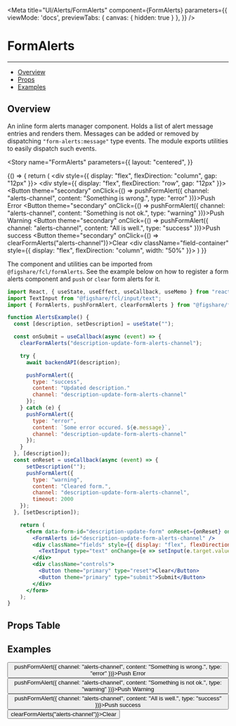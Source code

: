 
<Meta 
  title="UI/Alerts/FormAlerts"
  component={FormAlerts} 
  parameters={{
    viewMode: 'docs',
    previewTabs: { 
      canvas: { hidden: true } 
     },
  }}
/>

# FormAlerts
---
- [Overview](#overview)
- [Props](#props-table)
- [Examples](#examples)

## Overview

An inline form alerts manager component. Holds a list of alert message entries and renders them.
Messages can be added or removed by dispatching `"form-alerts:message"` type events.
The module exports utilities to easily dispatch such events.

<Story 
  name="FormAlerts" 
  parameters={{
    layout: "centered",
  }}
>
  {() => {
    return (
      <div style={{ display: "flex", flexDirection: "column", gap: "12px" }}>
        <div style={{ display: "flex", flexDirection: "row", gap: "12px" }}>
          <Button theme="secondary" onClick={() => pushFormAlert({ channel: "alerts-channel", content: "Something is wrong.", type: "error" })}>Push Error</Button>
          <Button theme="secondary" onClick={() => pushFormAlert({ channel: "alerts-channel", content: "Something is not ok.", type: "warning" })}>Push Warning</Button>
          <Button theme="secondary" onClick={() => pushFormAlert({ channel: "alerts-channel", content: "All is well.", type: "success" })}>Push success</Button>
          <Button theme="secondary" onClick={() => clearFormAlerts("alerts-channel")}>Clear</Button>
        </div>
      <div className="field-container" style={{ display: "flex", flexDirection: "column", width: "50%" }}>
        <FormAlerts id="alerts-channel" />
      </div>
      </div>
    )
  }}
</Story>

The component and utilities can be imported from `@figshare/fcl/formAlerts`.
See the example below on how to register a form alerts component and `push` or `clear` form alerts for it.


```jsx
import React, { useState, useEffect, useCallback, useMemo } from "react";
import TextInput from "@figshare/fcl/input/text";
import { FormAlerts, pushFormAlert, clearFormAlerts } from "@figshare/fcl/formAlerts";

function AlertsExample() {
  const [description, setDescription] = useState("");

  const onSubmit = useCallback(async (event) => {
    clearFormAlerts("description-update-form-alerts-channel");

    try {
      await backendAPI(description);

      pushFormAlert({
        type: "success",
        content: "Updated description."
        channel: "description-update-form-alerts-channel"
      });
    } catch (e) {
      pushFormAlert({
        type: "error",
        content: `Some error occured. ${e.message}`,
        channel: "description-update-form-alerts-channel" 
      });
    }
  }, [description]);
  const onReset = useCallback(async (event) => {
      setDescription("");
      pushFormAlert({
        type: "warning",
        content: "Cleared form.",
        channel: "description-update-form-alerts-channel",
        timeout: 2000
    });
  }, [setDescription]);

    return (
      <form data-form-id="description-update-form" onReset={onReset} onSubmit={onSubmit}>
        <FormAlerts id="description-update-form-alerts-channel" />
        <div className="fields" style={{ display: "flex", flexDirection: "column", width: "50%" }}>
          <TextInput type="text" onChange={e => setInput(e.target.value)} name="description" />
        </div>
        <div className="controls">
          <Button theme="primary" type="reset">Clear</Button>
          <Button theme="primary" type="submit">Submit</Button>
        </div>
      </form>
    );
}
```

## Props Table
<ArgsTable of={FormAlerts} />

## Examples
<Canvas>
    <div style={{ display: "flex", flexDirection: "column", gap: "12px" }}>
      <div style={{ display: "flex", flexDirection: "row", gap: "12px" }}>
        <Button theme="secondary" onClick={() => pushFormAlert({ channel: "alerts-channel", content: "Something is wrong.", type: "error" })}>Push Error</Button>
        <Button theme="secondary" onClick={() => pushFormAlert({ channel: "alerts-channel", content: "Something is not ok.", type: "warning" })}>Push Warning</Button>
        <Button theme="secondary" onClick={() => pushFormAlert({ channel: "alerts-channel", content: "All is well.", type: "success" })}>Push success</Button>
        <Button theme="secondary" onClick={() => clearFormAlerts("alerts-channel")}>Clear</Button>
      </div>
    <div className="field-container" style={{ display: "flex", flexDirection: "column", width: "50%" }}>
      <FormAlerts id="alerts-channel" />
    </div>
    </div>
</Canvas>